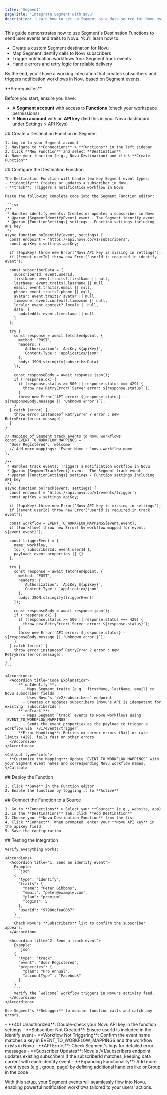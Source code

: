 ```yaml
---
title: 'Segment'
pageTitle: 'Integrate Segment with Novu'
description: 'Learn how to set up Segment as a data source for Novu using Destination Functions. Send user events from Segment to trigger notifications in Novu.'
---
```



This guide demonstrates how to use Segment's Destination Functions to send user events and traits to Novu. You'll learn how to:
- Create a custom Segment destination for Novu
- Map Segment identify calls to Novu subscribers
- Trigger notification workflows from Segment track events
- Handle errors and retry logic for reliable delivery

By the end, you'll have a working integration that creates subscribers and triggers notification workflows in Novu based on Segment events.

<Callout type="info">
  **Prerequisites**

  Before you start, ensure you have:
  - A **Segment account** with access to **Functions** (check your workspace permissions)
  - A **Novu account** with an **API key** (find this in your Novu dashboard under Settings > API Keys)
</Callout>

<Steps>
  <Step>
    ## Create a Destination Function in Segment

    1. Log in to your Segment account
    2. Navigate to **Connections** > **Functions** in the left sidebar
    3. Click **New Function** and select **Destination**
    4. Name your function (e.g., Novu Destination) and click **Create Function**
  </Step>

  <Step>
    ## Configure the Destination Function

    The Destination Function will handle two key Segment event types:
    - **identify**: Creates or updates a subscriber in Novu
    - **track**: Triggers a notification workflow in Novu

    Paste the following complete code into the Segment Function editor:

    ```jsx
    /**
     * Handles identify events: Creates or updates a subscriber in Novu
     * @param {SegmentIdentifyEvent} event - The Segment identify event
     * @param {FunctionSettings} settings - Function settings including API key
     */
    async function onIdentify(event, settings) {
      const endpoint = 'https://api.novu.co/v1/subscribers';
      const apiKey = settings.apiKey;

      if (!apiKey) throw new Error('Novu API key is missing in settings');
      if (!event.userId) throw new Error('userId is required in identify event');

      const subscriberData = {
        subscriberId: event.userId,
        firstName: event.traits?.firstName || null,
        lastName: event.traits?.lastName || null,
        email: event.traits?.email || null,
        phone: event.traits?.phone || null,
        avatar: event.traits?.avatar || null,
        timezone: event.context?.timezone || null,
        locale: event.context?.locale || null,
        data: {
          updatedAt: event.timestamp || null
        }
      };

      try {
        const response = await fetch(endpoint, {
          method: 'POST',
          headers: {
            'Authorization': `ApiKey ${apiKey}`,
            'Content-Type': 'application/json'
          },
          body: JSON.stringify(subscriberData)
        });

        const responseBody = await response.json();
        if (!response.ok) {
          if (response.status >= 500 || response.status === 429) {
            throw new RetryError(`Server error: ${response.status}`);
          }
          throw new Error(`API error: ${response.status} - ${responseBody.message || 'Unknown error'}`);
        }
      } catch (error) {
        throw error instanceof RetryError ? error : new RetryError(error.message);
      }
    }

    // Mapping of Segment track events to Novu workflows
    const EVENT_TO_WORKFLOW_MAPPINGS = {
      'User Registered': 'welcome'
      // Add more mappings: 'Event Name': 'novu-workflow-name'
    };

    /**
     * Handles track events: Triggers a notification workflow in Novu
     * @param {SegmentTrackEvent} event - The Segment track event
     * @param {FunctionSettings} settings - Function settings including API key
     */
    async function onTrack(event, settings) {
      const endpoint = 'https://api.novu.co/v1/events/trigger';
      const apiKey = settings.apiKey;

      if (!apiKey) throw new Error('Novu API key is missing in settings');
      if (!event.userId) throw new Error('userId is required in track event');

      const workflow = EVENT_TO_WORKFLOW_MAPPINGS[event.event];
      if (!workflow) throw new Error(`No workflow mapped for event: ${event.event}`);

      const triggerEvent = {
        name: workflow,
        to: { subscriberId: event.userId },
        payload: event.properties || {}
      };

      try {
        const response = await fetch(endpoint, {
          method: 'POST',
          headers: {
            'Authorization': `ApiKey ${apiKey}`,
            'Content-Type': 'application/json'
          },
          body: JSON.stringify(triggerEvent)
        });

        const responseBody = await response.json();
        if (!response.ok) {
          if (response.status >= 500 || response.status === 429) {
            throw new RetryError(`Server error: ${response.status}`);
          }
          throw new Error(`API error: ${response.status} - ${responseBody.message || 'Unknown error'}`);
        }
      } catch (error) {
        throw error instanceof RetryError ? error : new RetryError(error.message);
      }
    }
    ```

    <Accordions>
      <Accordion title="Code Explanation">
        - **`onIdentify`**:
            - Maps Segment traits (e.g., firstName, lastName, email) to Novu subscriber fields
            - Uses Novu's `/v2/subscribers` endpoint
            - Creates or updates subscribers (Novu's API is idempotent for existing `subscriberIds`)
        - **`onTrack`**:
            - Maps Segment `track` events to Novu workflows using `EVENT_TO_WORKFLOW_MAPPINGS`
            - Sends the event properties as the payload to trigger a workflow via `/v1/events/trigger`
        - **Error Handling**: Retries on server errors (5xx) or rate limits (429), fails fast on other errors
      </Accordion>
    </Accordions>

    <Callout type="info">
      **Customize the Mapping**: Update `EVENT_TO_WORKFLOW_MAPPINGS` with your Segment event names and corresponding Novu workflow names.
    </Callout>
  </Step>

  <Step>
    ## Deploy the Function

    1. Click **Save** in the Function editor
    2. Enable the function by toggling it to **Active**
  </Step>

  <Step>
    ## Connect the Function to a Source

    1. Go to **Connections** > Select your **Source** (e.g., website, app)
    2. In the **Destinations** tab, click **Add Destination**
    3. Choose your **Novu Destination Function** from the list
    4. Click **Connect**. When prompted, enter your **Novu API key** in the apiKey field
    5. Save the configuration
  </Step>

  <Step>
    ## Testing the Integration

    Verify everything works:

    <Accordions>
      <Accordion title="1. Send an identify event">
        Example:
        ```json
        {
          "type": "identify",
          "traits": {
            "name": "Peter Gibbons",
            "email": "peter@example.com",
            "plan": "premium",
            "logins": 5
          },
          "userId": "97980cfea0067"
        }
        ```
        Check Novu's **Subscribers** list to confirm the subscriber appears.
      </Accordion>

      <Accordion title="2. Send a track event">
        Example:
        ```json
        {
          "type": "track",
          "event": "User Registered",
          "properties": {
            "plan": "Pro Annual",
            "accountType" : "Facebook"
          }
        }
        ```
        Verify the `welcome` workflow triggers in Novu's activity feed.
      </Accordion>
    </Accordions>

    Use Segment's **Debugger** to monitor function calls and catch any errors.
  </Step>
</Steps>

<Accordions>
  <Accordion title="Troubleshooting">
    - **401 Unauthorized**: Double-check your Novu API key in the function settings
    - **Subscriber Not Created**: Ensure userId is included in the identify event
    - **Workflow Not Triggering**: Confirm the event name matches a key in EVENT_TO_WORKFLOW_MAPPINGS and the workflow exists in Novu
    - **API Errors**: Check Segment's logs for detailed error messages
  </Accordion>

  <Accordion title="Additional Notes">
    - **Subscriber Updates**: Novu's /v1/subscribers endpoint updates existing subscribers if the subscriberId matches, keeping data current with each identify event
    - **Expanding Functionality**: Add more event types (e.g., group, page) by defining additional handlers like onGroup in the code
  </Accordion>
</Accordions>

With this setup, your Segment events will seamlessly flow into Novu, enabling powerful notification workflows tailored to your users' actions.
